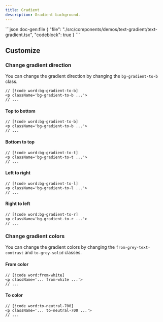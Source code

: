 ```yaml
---
title: Gradient
description: Gradient background.
---
```


<ComponentPreview name='text-gradient'>
```json doc-gen:file
{
  "file": "./src/components/demos/text-gradient/text-gradient.tsx",
  "codeblock": true
}
```
</ComponentPreview>

## Customize

### Change gradient direction

You can change the gradient direction by changing the `bg-gradient-to-b` class.

```tsx
// [!code word:bg-gradient-to-b]
<p className='bg-gradient-to-b ...'>
// ...
```

#### Top to bottom

```tsx
// [!code word:bg-gradient-to-b]
<p className='bg-gradient-to-b ...'>
// ...
```

#### Bottom to top

```tsx
// [!code word:bg-gradient-to-t]
<p className='bg-gradient-to-t ...'>
// ...
```

#### Left to right

```tsx
// [!code word:bg-gradient-to-l]
<p className='bg-gradient-to-l ...'>
// ...
```

#### Right to left

```tsx
// [!code word:bg-gradient-to-r]
<p className='bg-gradient-to-r ...'>
// ...
```

### Change gradient colors

You can change the gradient colors by changing the `from-grey-text-contrast` and `to-grey-solid` classes.

#### From color

```tsx
// [!code word:from-white]
<p className='... from-white ...'>
// ...
```

#### To color

```tsx
// [!code word:to-neutral-700]
<p className='... to-neutral-700 ...'>
// ...
```
